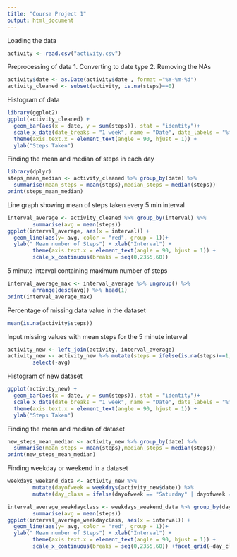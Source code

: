 ---
title: "Course Project 1"
output: html_document
---
Loading the data
```{r}
activity <- read.csv("activity.csv")
```

Preprocessing of data
1. Converting to date type
2. Removing the NAs
```{r, Qn 1}
activity$date <- as.Date(activity$date , format ="%Y-%m-%d")
activity_cleaned <- subset(activity, is.na(steps)==0)
```

Histogram of data
```{r, Qn2}
library(ggplot2)
ggplot(activity_cleaned) +
  geom_bar(aes(x = date, y = sum(steps)), stat = "identity")+
  scale_x_date(date_breaks = "1 week", name = "Date", date_labels = "%m/%d") +
  theme(axis.text.x = element_text(angle = 90, hjust = 1)) +
  ylab("Steps Taken")
```


Finding the mean and median of steps in each day
```{r, Qn3}
library(dplyr)
steps_mean_median <- activity_cleaned %>% group_by(date) %>%
  summarise(mean_steps = mean(steps),median_steps = median(steps))
print(steps_mean_median)
```

Line graph showing mean of steps taken every 5 min interval
```{r, Qn4}
interval_average <- activity_cleaned %>% group_by(interval) %>%
        summarise(avg = mean(steps))
ggplot(interval_average, aes(x = interval)) + 
  geom_line(aes(y= avg, color = "red", group = 1))+
  ylab(" Mean number of Steps") + xlab("Interval") +
        theme(axis.text.x = element_text(angle = 90, hjust = 1)) +
        scale_x_continuous(breaks = seq(0,2355,60))
```

5 minute interval containing maximum number of steps 
```{r, Qn5}
interval_average_max <- interval_average %>% ungroup() %>%
        arrange(desc(avg)) %>% head(1)
print(interval_average_max)
```

Percentage of missing data value in the dataset
```{r}
mean(is.na(activity$steps))
```


Input missing values with mean steps for the 5 minute interval
```{r, Qn 6}
activity_new <- left_join(activity, interval_average)
activity_new <- activity_new %>% mutate(steps = ifelse(is.na(steps)==1, avg, steps)) %>% 
        select(-avg)
```

Histogram of new dataset
```{r, Qn 7}
ggplot(activity_new) +
  geom_bar(aes(x = date, y = sum(steps)), stat = "identity")+
  scale_x_date(date_breaks = "1 week", name = "Date", date_labels = "%m/%d") +
  theme(axis.text.x = element_text(angle = 90, hjust = 1)) +
  ylab("Steps Taken")
```

Finding the mean and median of dataset
```{r, Qn8}
new_steps_mean_median <- activity_new %>% group_by(date) %>%
  summarise(mean_steps = mean(steps),median_steps = median(steps))
print(new_steps_mean_median)
```

Finding weekday or weekend in a dataset
```{r, Qn9}
weekdays_weekend_data <- activity_new %>% 
        mutate(dayofweek = weekdays(activity_new$date)) %>%
        mutate(day_class = ifelse(dayofweek == "Saturday" | dayofweek == "Sunday", "weekend", "weekday" ))

interval_average_weekdayclass <- weekdays_weekend_data %>% group_by(day_class, interval) %>%
        summarise(avg = mean(steps))
ggplot(interval_average_weekdayclass, aes(x = interval)) + 
  geom_line(aes(y= avg, color = "red", group = 1))+
  ylab(" Mean number of Steps") + xlab("Interval") +
        theme(axis.text.x = element_text(angle = 90, hjust = 1)) +
        scale_x_continuous(breaks = seq(0,2355,60)) +facet_grid(~day_class)

```
